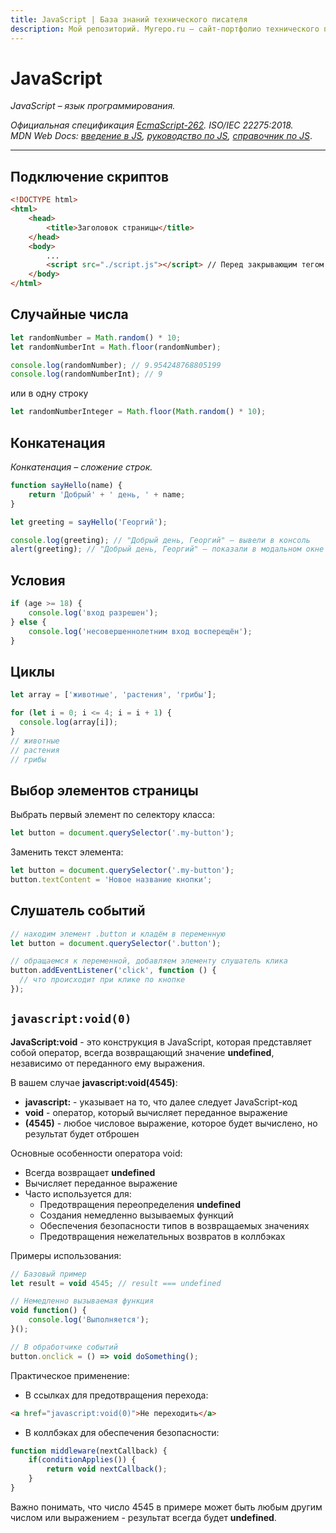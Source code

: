 ```yaml
---
title: JavaScript | База знаний технического писателя
description: Мой репозиторий. Myrepo.ru – сайт-портфолио технического писателя
---
```


# JavaScript

*JavaScript – язык программирования.*

*Официальная спецификация [EcmaScript-262](https://ecma-international.org/publications-and-standards/standards/ecma-262/). ISO/IEC 22275:2018.*  
*MDN Web Docs: [введение в JS](https://developer.mozilla.org/ru/docs/Web/JavaScript/Guide/Introduction), [руководство по JS](https://developer.mozilla.org/ru/docs/Web/JavaScript/Guide), [справочник по JS](https://developer.mozilla.org/ru/docs/Web/JavaScript/Reference)*.

---

## Подключение скриптов

```html filename="HTML" {8}
<!DOCTYPE html>
<html>
	<head>
		<title>Заголовок страницы</title>
	</head>
	<body>
		...
		<script src="./script.js"></script> // Перед закрывающим тегом </body>
	</body>
</html>
```

## Случайные числа

```javascript filename="JavaScript"
let randomNumber = Math.random() * 10;
let randomNumberInt = Math.floor(randomNumber);

console.log(randomNumber); // 9.954248768805199
console.log(randomNumberInt); // 9
```
или в одну строку
```javascript filename="JavaScript"
let randomNumberInteger = Math.floor(Math.random() * 10);
```

## Конкатенация

*Конкатенация – сложение строк.*

```javascript filename="JavaScript" {2}
function sayHello(name) {
    return 'Добрый' + ' день, ' + name;
}

let greeting = sayHello('Георгий');

console.log(greeting); // "Добрый день, Георгий" — вывели в консоль
alert(greeting); // "Добрый день, Георгий" — показали в модальном окне
```

## Условия

```javascript filename="JavaScript"
if (age >= 18) {
    console.log('вход разрешен');
} else {
    console.log('несовершеннолетним вход восперещён');
}
```

## Циклы

```javascript filename="JavaScript"
let array = ['животные', 'растения', 'грибы'];

for (let i = 0; i <= 4; i = i + 1) {
  console.log(array[i]);
}
// животные
// растения
// грибы
```

## Выбор элементов страницы

Выбрать первый элемент по селектору класса:
```javascript filename="JavaScript"
let button = document.querySelector('.my-button');
```

Заменить текст элемента:
```javascript filename="JavaScript"
let button = document.querySelector('.my-button');
button.textContent = 'Новое название кнопки';
```

## Слушатель событий

```javascript filename="JavaScript"
// находим элемент .button и кладём в переменную
let button = document.querySelector('.button');

// обращаемся к переменной, добавляем элементу слушатель клика
button.addEventListener('click', function () {
  // что происходит при клике по кнопке
});
```

## `javascript:void(0)`

**JavaScript:void** - это конструкция в JavaScript, которая представляет собой оператор, всегда возвращающий значение **undefined**, независимо от переданного ему выражения.

В вашем случае **javascript:void(4545)**:
* **javascript:** - указывает на то, что далее следует JavaScript-код
* **void** - оператор, который вычисляет переданное выражение
* **(4545)** - любое числовое выражение, которое будет вычислено, но результат будет отброшен

Основные особенности оператора void:
* Всегда возвращает **undefined**
* Вычисляет переданное выражение
* Часто используется для:
  * Предотвращения переопределения **undefined**
  * Создания немедленно вызываемых функций
  * Обеспечения безопасности типов в возвращаемых значениях
  * Предотвращения нежелательных возвратов в коллбэках

Примеры использования:
```javascript
// Базовый пример
let result = void 4545; // result === undefined

// Немедленно вызываемая функция
void function() {
    console.log('Выполняется');
}();

// В обработчике событий
button.onclick = () => void doSomething();
```

Практическое применение:
* В ссылках для предотвращения перехода:
```html
<a href="javascript:void(0)">Не переходить</a>
```

* В коллбэках для обеспечения безопасности:
```javascript
function middleware(nextCallback) {
    if(conditionApplies()) {
        return void nextCallback();
    }
}
```

Важно понимать, что число 4545 в примере может быть любым другим числом или выражением - результат всегда будет **undefined**.